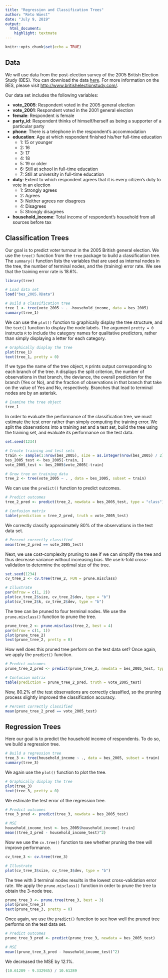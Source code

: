 ```yaml
---
title: "Regression and Classification Trees"
author: "Reto Wüest"
date: "July 9, 2019"
output:
  html_document:
    highlight: textmate
---
```


```r
knitr::opts_chunk$set(echo = TRUE)
```


## Data

We will use data from the post-election survey of the 2005 British Election Study (BES). You can download the data [here](bes_2005.RData). For more information on the BES, please visit <http://www.britishelectionstudy.com/>.

Our data set includes the following variables:

- **vote_2005**: Respondent voted in the 2005 general election
- **vote_2001**: Respondent voted in the 2001 general election
- **female**: Respondent is female
- **party_id**: Respondent thinks of himself/herself as being a supporter of a particular party
- **phone**: There is a telephone in the respondent's accommodation
- **education**: Age at which respondent finished his/her full-time education
    - 1: 15 or younger
    - 2: 16
    - 3: 17
    - 4: 18
    - 5: 19 or older
    - 6: Still at school in full-time education
    - 7: Still at university in full-time education
- **duty**: Extent to which respondent agrees that it is every citizen's duty to vote in an election
    - 1: Strongly agrees
    - 2: Agrees
    - 3: Neither agrees nor disagrees
    - 4: Disagrees
    - 5: Strongly disagrees
- **household_income**: Total income of respondent's household from all sources before tax


## Classification Trees

Our goal is to predict voter turnout in the 2005 British general election. We use the `tree()` function from the `tree` package to build a classification tree. The `summary()` function lists the variables that are used as internal nodes in the tree, the number of terminal nodes, and the (training) error rate. We see that the training error rate is 18.6%.

```r
library(tree)

# Load data set
load("bes_2005.RData")

# Build a classification tree
tree_1 <- tree(vote_2005 ~ . -household_income, data = bes_2005)
summary(tree_1)
```

We can use the `plot()` function to graphically display the tree structure, and the `text()` function to display the node labels. The argument `pretty = 0` instructs `R` to include the category names for qualitative predictors, rather than simply displaying a letter for each category.

```r
# Graphically display the tree
plot(tree_1)
text(tree_1, pretty = 0)
```

If we type the name of the tree object, `R` prints output corresponding to each branch of the tree. `R` displays the split criterion, the number of observations in that branch, the deviance, the overall prediction for the branch (Yes or No), and the fraction of observations in that branch that take on the value of Yes and No, respectively. Branches that lead to terminal nodes are by an asterisk.

```r
# Examine the tree object
tree_1
```

In order to evaluate the performance of the classification tree, we must estimate the test error rather than simply computing the training error. We split the observations into a training set and a test set, build the tree using the training set, and evaluate its performance on the test data.

```r
set.seed(1234)

# Create training and test sets
train <- sample(1:nrow(bes_2005), size = as.integer(nrow(bes_2005) / 2))
bes_2005_test <- bes_2005[-train, ]
vote_2005_test <- bes_2005$vote_2005[-train]

# Grow tree on training data
tree_2 <- tree(vote_2005 ~ . , data = bes_2005, subset = train)
```

We can use the `predict()` function to predict outcomes.

```r
# Predict outcomes
tree_2_pred <- predict(tree_2, newdata = bes_2005_test, type = "class")

# Confusion matrix
table(prediction = tree_2_pred, truth = vote_2005_test)
```

We correctly classify approximately 80% of the observations in the test data set.

```r
# Percent correctly classified
mean(tree_2_pred == vote_2005_test)
```

Next, we use cost-complexity pruning to see if we can simplify the tree and thus decrease variance without increasing bias. We use k-fold cross-validation to determine the optimal size of the tree.

```r
set.seed(1234)
cv_tree_2 <- cv.tree(tree_2, FUN = prune.misclass)

# Illustrate
par(mfrow = c(1, 2))
plot(cv_tree_2$size, cv_tree_2$dev, type = "b")
plot(cv_tree_2$k, cv_tree_2$dev, type = "b")
```

The tree can be pruned to four terminal nodes. We use the `prune.misclass()` function to prune the tree.

```r
prune_tree_2 <- prune.misclass(tree_2, best = 4)
par(mfrow = c(1, 1))
plot(prune_tree_2)
text(prune_tree_2, pretty = 0)
```

How well does this pruned tree perform on the test data set? Once again, we apply the `predict()` function.

```r
# Predict outcomes
prune_tree_2_pred <- predict(prune_tree_2, newdata = bes_2005_test, type = "class")

# Confusion matrix
table(prediction = prune_tree_2_pred, truth = vote_2005_test)
```

Now, 80.2% of the test observations are correctly classified, so the pruning process slightly improved the classification accuracy.

```r
# Percent correctly classified
mean(prune_tree_2_pred == vote_2005_test)
```


## Regression Trees

Here our goal is to predict the household income of respondents. To do so, we build a regression tree.

```r
# Build a regression tree
tree_3 <- tree(household_income ~ ., data = bes_2005, subset = train)
summary(tree_3)
```

We again use the `plot()` function to plot the tree.

```r
# Graphically display the tree
plot(tree_3)
text(tree_3, pretty = 0)
```

We estimate the test error of the regression tree.

```r
# Predict outcomes
tree_3_pred <- predict(tree_3, newdata = bes_2005_test)

# MSE
household_income_test <- bes_2005$household_income[-train]
mean((tree_3_pred - household_income_test)^2)
```

Now we use the `cv.tree()` function to see whether pruning the tree will improve performance.

```r
cv_tree_3 <- cv.tree(tree_3)

# Illustrate
plot(cv_tree_3$size, cv_tree_3$dev, type = "b")
```

The tree with 3 terminal nodes results in the lowest cross-validation error rate. We apply the `prune.misclass()` function in order to prune the tree to obtain the 3-node tree.

```r
prune_tree_3 <- prune.tree(tree_3, best = 3)
plot(prune_tree_3)
text(prune_tree_3, pretty = 0)
```

Once again, we use the `predict()` function to see how well the pruned tree performs on the test data set.

```r
# Predict outcomes
prune_tree_3_pred <- predict(prune_tree_3, newdata = bes_2005_test)

# MSE
mean((prune_tree_3_pred - household_income_test)^2)
```

We decreased the MSE by 12.1%.

```r
(10.61289 - 9.332945) / 10.61289
```

